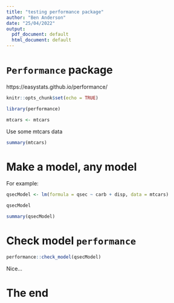 ```yaml
---
title: "testing performance package"
author: "Ben Anderson"
date: "25/04/2022"
output:
  pdf_document: default
  html_document: default
---
```


# `Performance` package

https://easystats.github.io/performance/

```r
knitr::opts_chunk$set(echo = TRUE)

library(performance)

mtcars <- mtcars
```

Use some mtcars data

```r
summary(mtcars)
```

# Make a model, any model

For example:

```r
qsecModel <- lm(formula = qsec ~ carb + disp, data = mtcars)

qsecModel

summary(qsecModel)
```

# Check model `performance`

```r

performance::check_model(qsecModel)

```

Nice...

# The end